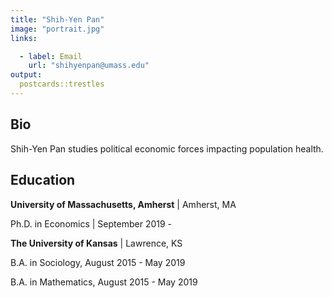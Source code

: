 ```yaml
---
title: "Shih-Yen Pan"
image: "portrait.jpg"
links:

  - label: Email
    url: "shihyenpan@umass.edu"
output:
  postcards::trestles
---
```

 
## Bio

Shih-Yen Pan studies political economic forces impacting population health.   

## Education

**University of Massachusetts, Amherst** | Amherst, MA

Ph.D. in Economics | September 2019 - 

**The University of Kansas** | Lawrence, KS

B.A. in Sociology, August 2015 - May 2019

B.A. in Mathematics, August 2015 - May 2019
